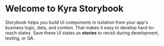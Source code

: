 
<Meta title="Introduction" />

# Welcome to Kyra Storybook

Storybook helps you build UI components in isolation from your app's business logic, data, and context.
That makes it easy to develop hard-to-reach states. Save these UI states as **stories** to revisit during development, testing, or QA.
